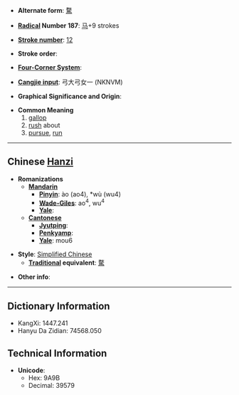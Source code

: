 * '''Alternate form''': [[騖]]

* '''[[Wiktionary:Chinese radical index| Radical]] Number 187''': [[Wiktionary:Chinese radical index 马|马]]+9 strokes

* '''[[Wiktionary:Chinese total strokes index|Stroke number]]''': [[Wiktionary:Chinese total strokes index 12|12]]

* '''Stroke order''': 

* '''[[Wiktionary:Chinese four corner index|Four-Corner System]]''': 

* '''[[Wiktionary:Chinese Cangjie index|Cangjie input]]''': 弓大弓女一 (NKNVM)

* '''Graphical Significance and Origin''': 

* '''Common Meaning'''
*#[[gallop]]
*# [[rush]] about
*# [[pursue]], [[run]]

----

== Chinese [[Hanzi]] ==

* '''Romanizations'''
** '''[[Mandarin]]'''
*** '''[[Pinyin]]''': ào (ao4), *wù (wu4)
*** '''[[Wade-Giles]]''': ao<sup>4</sup>, wu<sup>4</sup>
*** '''[[Yale]]''': 
** '''[[Cantonese]]'''
*** '''[[Jyutping]]''':
*** '''[[Penkyamp]]''': 
*** '''[[Yale]]''': mou6

* '''Style''': [[Simplified Chinese]] 
** '''[[Traditional Chinese|Traditional]] equivalent''': [[騖]]

* '''Other info''': 

----

== Dictionary Information ==

* KangXi: 1447.241
* Hanyu Da Zidian: 74568.050

== Technical Information ==

* '''Unicode''':
** Hex: 9A9B
** Decimal: 39579